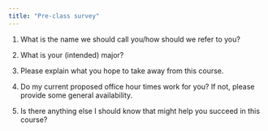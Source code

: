```yaml
---
title: "Pre-class survey"
---
```



1. What is the name we should call you/how should we refer to you?

2. What is your (intended) major?

3. Please explain what you hope to take away from this course.

4. Do my current proposed office hour times work for you? If not, please provide some general availability.

5. Is there anything else I should know that might help you succeed in this course?


